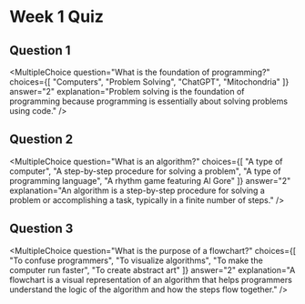 # Week 1 Quiz


## Question 1
<MultipleChoice
	question="What is the foundation of programming?"
	choices={[
		"Computers",
		"Problem Solving",
		"ChatGPT",
		"Mitochondria"
	]}
	answer="2"
	explanation="Problem solving is the foundation of programming because programming is essentially about solving problems using code."
/>

## Question 2
<MultipleChoice
	question="What is an algorithm?"
	choices={[
		"A type of computer",
		"A step-by-step procedure for solving a problem",
		"A type of programming language",
		"A rhythm game featuring Al Gore"
	]}
	answer="2"
	explanation="An algorithm is a step-by-step procedure for solving a problem or accomplishing a task, typically in a finite number of steps."
/>

## Question 3
<MultipleChoice
	question="What is the purpose of a flowchart?"
	choices={[
		"To confuse programmers",
		"To visualize algorithms",
		"To make the computer run faster",
		"To create abstract art"
	]}
	answer="2"
	explanation="A flowchart is a visual representation of an algorithm that helps programmers understand the logic of the algorithm and how the steps flow together."
/>